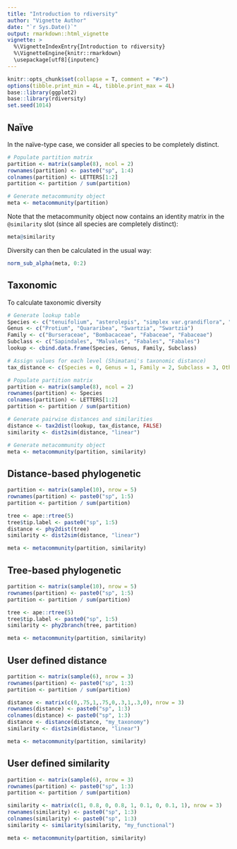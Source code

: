 ```yaml
---
title: "Introduction to rdiversity"
author: "Vignette Author"
date: "`r Sys.Date()`"
output: rmarkdown::html_vignette
vignette: >
  %\VignetteIndexEntry{Introduction to rdiversity}
  %\VignetteEngine{knitr::rmarkdown}
  \usepackage[utf8]{inputenc}
---
```


```r
knitr::opts_chunk$set(collapse = T, comment = "#>")
options(tibble.print_min = 4L, tibble.print_max = 4L)
base::library(ggplot2)
base::library(rdiversity)
set.seed(1014)
```


## Na&iuml;ve
In the na&iuml;ve-type case, we consider all species to be completely distinct. 
```r
# Populate partition matrix
partition <- matrix(sample(8), ncol = 2)
rownames(partition) <- paste0("sp", 1:4)
colnames(partition) <- LETTERS[1:2]
partition <- partition / sum(partition)

# Generate metacommunity object
meta <- metacommunity(partition)
```
Note that the metacommunity object now contains an identity matrix in the `@similarity` slot (since all species are completely distinct):
```r
meta@similarity
```
Diversity can then be calculated in the usual way:
```r
norm_sub_alpha(meta, 0:2)
```


## Taxonomic
To calculate taxonomic diversity
```r
# Generate lookup table
Species <- c("tenuifolium", "asterolepis", "simplex var.grandiflora", "simplex var.ochnacea")
Genus <- c("Protium", "Quararibea", "Swartzia", "Swartzia")
Family <- c("Burseraceae", "Bombacaceae", "Fabaceae", "Fabaceae")
Subclass <- c("Sapindales", "Malvales", "Fabales", "Fabales")
lookup <- cbind.data.frame(Species, Genus, Family, Subclass)

# Assign values for each level (Shimatani's taxonomic distance)
tax_distance <- c(Species = 0, Genus = 1, Family = 2, Subclass = 3, Other = 4)

# Populate partition matrix
partition <- matrix(sample(8), ncol = 2)
rownames(partition) <- Species
colnames(partition) <- LETTERS[1:2]
partition <- partition / sum(partition)

# Generate pairwise distances and similarities
distance <- tax2dist(lookup, tax_distance, FALSE)
similarity <- dist2sim(distance, "linear")

# Generate metacommunity object
meta <- metacommunity(partition, similarity)
```


## Distance-based phylogenetic
```r
partition <- matrix(sample(10), nrow = 5)
rownames(partition) <- paste0("sp", 1:5)
partition <- partition / sum(partition)

tree <- ape::rtree(5)
tree$tip.label <- paste0("sp", 1:5)
distance <- phy2dist(tree)
similarity <- dist2sim(distance, "linear")

meta <- metacommunity(partition, similarity)
```


## Tree-based phylogenetic
```r
partition <- matrix(sample(10), nrow = 5)
rownames(partition) <- paste0("sp", 1:5)
partition <- partition / sum(partition)

tree <- ape::rtree(5)
tree$tip.label <- paste0("sp", 1:5)
similarity <- phy2branch(tree, partition)

meta <- metacommunity(partition, similarity)
```


## User defined distance
```r
partition <- matrix(sample(6), nrow = 3)
rownames(partition) <- paste0("sp", 1:3)
partition <- partition / sum(partition)

distance <- matrix(c(0,.75,1,.75,0,.3,1,.3,0), nrow = 3)
rownames(distance) <- paste0("sp", 1:3)
colnames(distance) <- paste0("sp", 1:3)
distance <- distance(distance, "my_taxonomy")
similarity <- dist2sim(distance, "linear")

meta <- metacommunity(partition, similarity)
```


## User defined similarity
```r
partition <- matrix(sample(6), nrow = 3)
rownames(partition) <- paste0("sp", 1:3)
partition <- partition / sum(partition)

similarity <- matrix(c(1, 0.8, 0, 0.8, 1, 0.1, 0, 0.1, 1), nrow = 3)
rownames(similarity) <- paste0("sp", 1:3)
colnames(similarity) <- paste0("sp", 1:3)
similarity <- similarity(similarity, "my_functional")

meta <- metacommunity(partition, similarity)
```




